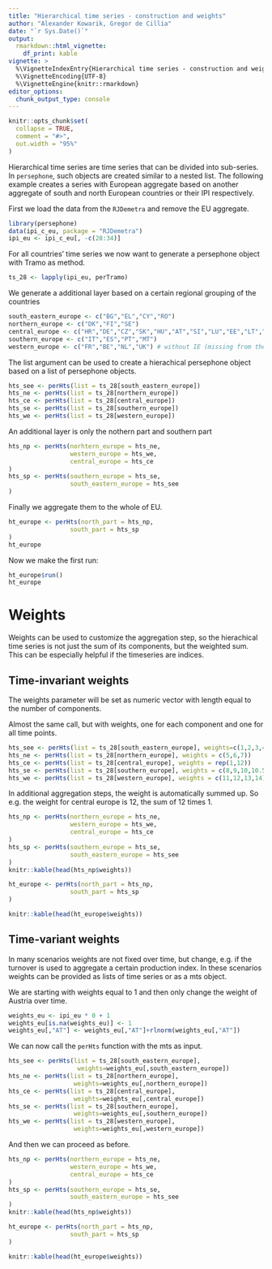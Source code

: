 ```yaml
---
title: "Hierarchical time series - construction and weights"
author: "Alexander Kowarik, Gregor de Cillia"
date: "`r Sys.Date()`"
output:
  rmarkdown::html_vignette:
    df_print: kable
vignette: >
  %\VignetteIndexEntry{Hierarchical time series - construction and weights}
  %\VignetteEncoding{UTF-8}
  %\VignetteEngine{knitr::rmarkdown}
editor_options: 
  chunk_output_type: console
---
```


```r
knitr::opts_chunk$set(
  collapse = TRUE,
  comment = "#>",
  out.width = "95%"
)
```

Hierarchical time series are time series that can be divided into sub-series.
In `persephone`, such objects are created similar to a nested list. The
following example creates a series with European aggregate based on another aggregate of south and north European countries or their IPI respectively.

First we load the data from the `RJDemetra` and remove the EU aggregate.
```r
library(persephone)
data(ipi_c_eu, package = "RJDemetra")
ipi_eu <- ipi_c_eu[, -c(28:34)]
```

For all countries' time series we now want to generate a persephone object with Tramo as method.
```r
ts_28 <- lapply(ipi_eu, perTramo)
```

We generate a additional layer based on a certain regional grouping of the countries

```r
south_eastern_europe <- c("BG","EL","CY","RO")
northern_europe <- c("DK","FI","SE")
central_europe <- c("HR","DE","CZ","SK","HU","AT","SI","LU","EE","LT","LV","PL")
southern_europe <- c("IT","ES","PT","MT")
western_europe <- c("FR","BE","NL","UK") # without IE (missing from the dataset)
```

The list argument can be used to create a hierachical persephone object based on a list of persephone objects.

```r
hts_see <- perHts(list = ts_28[south_eastern_europe])
hts_ne <- perHts(list = ts_28[northern_europe])
hts_ce <- perHts(list = ts_28[central_europe])
hts_se <- perHts(list = ts_28[southern_europe])
hts_we <- perHts(list = ts_28[western_europe])
```


An additional layer is only the nothern part and southern part
```r
hts_np <- perHts(norhtern_europe = hts_ne,
                 western_europe = hts_we,
                 central_europe = hts_ce
)
hts_sp <- perHts(southern_europe = hts_se,
                 south_eastern_europe = hts_see
)
```

Finally we aggregate them to the whole of EU.
```r
ht_europe <- perHts(north_part = hts_np,
                 south_part = hts_sp
)
ht_europe
```

Now we make the first run:
```r
ht_europe$run()
ht_europe
```


# Weights

Weights can be used to customize the aggregation step, so the hierachical time series is not just the sum of its components, but the weighted sum. This can be especially helpful if the timeseries are indices.

## Time-invariant weights

The weights parameter will be set as numeric vector with length equal to the number of components.

Almost the same call, but with weights, one for each component and one for all time points.
```r
hts_see <- perHts(list = ts_28[south_eastern_europe], weights=c(1,2,3,4))
hts_ne <- perHts(list = ts_28[northern_europe], weights = c(5,6,7))
hts_ce <- perHts(list = ts_28[central_europe], weights = rep(1,12))
hts_se <- perHts(list = ts_28[southern_europe], weights = c(8,9,10,10.5))
hts_we <- perHts(list = ts_28[western_europe], weights = c(11,12,13,14)) # without IE
```

In additional aggregation steps, the weight is automatically summed up. So e.g. the weight for central europe is 12, the sum of 12 times 1.
```r
hts_np <- perHts(northern_europe = hts_ne,
                 western_europe = hts_we,
                 central_europe = hts_ce
)
hts_sp <- perHts(southern_europe = hts_se,
                 south_eastern_europe = hts_see
)
knitr::kable(head(hts_np$weights))
```


```r
ht_europe <- perHts(north_part = hts_np,
                 south_part = hts_sp
)

knitr::kable(head(ht_europe$weights))
```


## Time-variant weights

In many scenarios weights are not fixed over time, but change, e.g. if the turnover is used to aggregate a certain production index. In these scenarios weights can be provided as lists of time series or as a mts object.

We are starting with weights equal to 1 and then only change the weight of Austria over time.

```r
weights_eu <- ipi_eu * 0 + 1
weights_eu[is.na(weights_eu)] <- 1
weights_eu[,"AT"] <- weights_eu[,"AT"]+rlnorm(weights_eu[,"AT"])
```


We can now call the `perHts` function with the mts as input.
```r
hts_see <- perHts(list = ts_28[south_eastern_europe],
                   weights=weights_eu[,south_eastern_europe])
hts_ne <- perHts(list = ts_28[northern_europe],
                  weights=weights_eu[,northern_europe])
hts_ce <- perHts(list = ts_28[central_europe],
                  weights=weights_eu[,central_europe])
hts_se <- perHts(list = ts_28[southern_europe],
                  weights=weights_eu[,southern_europe])
hts_we <- perHts(list = ts_28[western_europe],
                  weights=weights_eu[,western_europe])
```

And then we can proceed as before.

```r
hts_np <- perHts(northern_europe = hts_ne,
                 western_europe = hts_we,
                 central_europe = hts_ce
)
hts_sp <- perHts(southern_europe = hts_se,
                 south_eastern_europe = hts_see
)
knitr::kable(head(hts_np$weights))
```


```r
ht_europe <- perHts(north_part = hts_np,
                 south_part = hts_sp
)

knitr::kable(head(ht_europe$weights))
```
